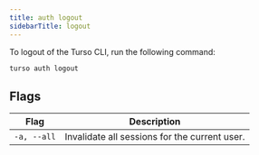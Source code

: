 ```yaml
---
title: auth logout
sidebarTitle: logout
---
```


To logout of the Turso CLI, run the following command:

```bash
turso auth logout
```

## Flags

| Flag        | Description                                   |
| ----------- | --------------------------------------------- |
| `-a, --all` | Invalidate all sessions for the current user. |
